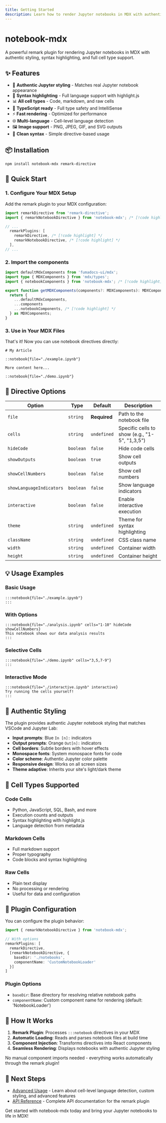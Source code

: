 ```yaml
---
title: Getting Started
description: Learn how to render Jupyter notebooks in MDX with authentic styling
---
```


# notebook-mdx

A powerful remark plugin for rendering Jupyter notebooks in MDX with authentic styling, syntax highlighting, and full cell type support.

## ✨ Features

- 🎯 **Authentic Jupyter styling** - Matches real Jupyter notebook appearance
- 🎨 **Syntax highlighting** - Full language support with highlight.js
- 📊 **All cell types** - Code, markdown, and raw cells
- 🔧 **TypeScript ready** - Full type safety and IntelliSense
- ⚡ **Fast rendering** - Optimized for performance
- 🌐 **Multi-language** - Cell-level language detection
- 🖼️ **Image support** - PNG, JPEG, GIF, and SVG outputs
- 📖 **Clean syntax** - Simple directive-based usage

## 📦 Installation

```package-install
npm install notebook-mdx remark-directive
```

## 🚀 Quick Start

### 1. Configure Your MDX Setup

Add the remark plugin to your MDX configuration:

```typescript title="next.config.js"
import remarkDirective from 'remark-directive';
import { remarkNotebookDirective } from 'notebook-mdx'; /* [!code highlight] */

// ...
  remarkPlugins: [
    remarkDirective, /* [!code highlight] */
    remarkNotebookDirective, /* [!code highlight] */
  ],
// ...
```

### 2. Import the components

```typescript title="mdx-components.tsx" 
import defaultMdxComponents from 'fumadocs-ui/mdx';
import type { MDXComponents } from 'mdx/types';
import { notebookComponents } from 'notebook-mdx'; /* [!code highlight] */

export function getMDXComponents(components?: MDXComponents): MDXComponents {
  return {
    ...defaultMdxComponents,
    ...components
    ...notebookComponents, /* [!code highlight] */
  } as MDXComponents;
}
```

### 3. Use in Your MDX Files

That's it! Now you can use notebook directives directly:

```mdx title="my-page.mdx"
# My Article

::notebook{file="./example.ipynb"} 

More content here...

::notebook{file="./demo.ipynb"}
```

## 🎨 Directive Options

| Option | Type | Default | Description |
|--------|------|---------|-------------|
| `file` | `string` | **Required** | Path to the notebook file |
| `cells` | `string` | `undefined` | Specific cells to show (e.g., "1-5", "1,3,5") |
| `hideCode` | `boolean` | `false` | Hide code cells |
| `showOutputs` | `boolean` | `true` | Show cell outputs |
| `showCellNumbers` | `boolean` | `false` | Show cell numbers |
| `showLanguageIndicators` | `boolean` | `false` | Show language indicators |
| `interactive` | `boolean` | `false` | Enable interactive execution |
| `theme` | `string` | `undefined` | Theme for syntax highlighting |
| `className` | `string` | `undefined` | CSS class name |
| `width` | `string` | `undefined` | Container width |
| `height` | `string` | `undefined` | Container height |

## 💡 Usage Examples

### Basic Usage
```mdx
:::notebook{file="./example.ipynb"}
:::
```

### With Options
```mdx
:::notebook{file="./analysis.ipynb" cells="1-10" hideCode showCellNumbers}
This notebook shows our data analysis results
:::
```

### Selective Cells
```mdx
:::notebook{file="./demo.ipynb" cells="3,5,7-9"}
:::
```

### Interactive Mode
```mdx
:::notebook{file="./interactive.ipynb" interactive}
Try running the cells yourself!
:::
```

## 🎨 Authentic Styling

The plugin provides authentic Jupyter notebook styling that matches VSCode and Jupyter Lab:

- **Input prompts**: Blue `In [n]:` indicators
- **Output prompts**: Orange `Out[n]:` indicators  
- **Cell borders**: Subtle borders with hover effects
- **Monospace fonts**: System monospace fonts for code
- **Color scheme**: Authentic Jupyter color palette
- **Responsive design**: Works on all screen sizes
- **Theme adaptive**: Inherits your site's light/dark theme

## 📝 Cell Types Supported

### Code Cells
- Python, JavaScript, SQL, Bash, and more
- Execution counts and outputs
- Syntax highlighting with highlight.js
- Language detection from metadata

### Markdown Cells
- Full markdown support
- Proper typography
- Code blocks and syntax highlighting

### Raw Cells
- Plain text display
- No processing or rendering
- Useful for data and configuration

## 🔧 Plugin Configuration

You can configure the plugin behavior:

```typescript
import { remarkNotebookDirective } from 'notebook-mdx';

// With options
remarkPlugins: [
  remarkDirective,
  [remarkNotebookDirective, {
    baseDir: './notebooks',
    componentName: 'CustomNotebookLoader'
  }]
]
```

### Plugin Options

- `baseDir`: Base directory for resolving relative notebook paths
- `componentName`: Custom component name for rendering (default: 'NotebookLoader')

## 🚀 How It Works

1. **Remark Plugin**: Processes `:::notebook` directives in your MDX
2. **Automatic Loading**: Reads and parses notebook files at build time
3. **Component Injection**: Transforms directives into React components
4. **Seamless Rendering**: Displays notebooks with authentic Jupyter styling

No manual component imports needed - everything works automatically through the remark plugin!

## 🔧 Next Steps

- [Advanced Usage](/docs/advanced) - Learn about cell-level language detection, custom styling, and advanced features
- [API Reference](/docs/api) - Complete API documentation for the remark plugin

Get started with notebook-mdx today and bring your Jupyter notebooks to life in MDX!
